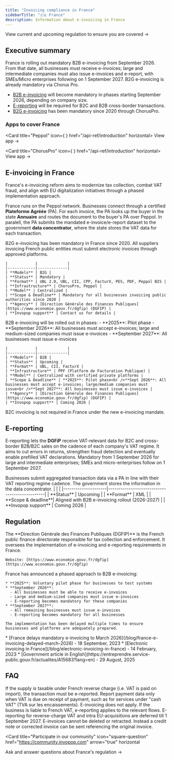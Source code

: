 ```yaml
---
title: "Invoicing compliance in France"
sidebarTitle: "🇫🇷 France"
description: Information about e-invoicing in France
---
```



<Card title="France's invoicing e-regulation timeline" size="20" icon="timeline" href="france-timeline" horizontal>
  View current and upcoming regulation to ensure you are covered →
</Card>

## Executive summary

France is rolling out mandatory B2B e-invoicing from September 2026. From that date, all businesses must receive e-invoices; large and intermediate companies must also issue e-invoices and e-report, with SMEs/Micro enterprises following on 1 September 2027. B2G e-invoicing is already mandatory via Chorus Pro. 


* [B2B e-invoicing](#b2b-e-invoicing) will become mandatory in phases starting September 2026, depending on company size.
* [E-reporting](#e-reporting) will be required for B2C and B2B cross-border transactions.
* [B2G e-invoicing](#b2g-e-invoicing) has been mandatory since 2020 through ChorusPro.

### Apps to cover France

<Card title="Peppol" icon={ <PeppolIcon size={24} /> } href="/api-ref/introduction" horizontal>
	  View app →
</Card>

<Card title="ChorusPro" icon={<ChorusproIcon size={24} /> } href="/api-ref/introduction" horizontal>
	  View app →
</Card>

## E-invoicing in France

France's e-invoicing reform aims to modernize tax collection, combat VAT fraud, and align with EU digitalization initiatives through a phased implementation approach.

France runs on the Peppol network. Businesses connect through a certified **Plateforme Agréée** (PA). For each invoice, the PA looks up the buyer in the state **Annuaire** and routes the document to the buyer's PA over Peppol. In paralell, the PA submits the mandated e-invoice/e-report dataset to the government **data concentrator**, where the state stores the VAT data for each transaction. 



<AccordionGroup>
  <Accordion title="Peppol (B2B, B2G)">
    B2G e-invoicing has been mandatory in France since 2020. All suppliers invoicing French public entities must submit electronic invoices through approved platforms.

    |            |             |
    |------------|-------------|
    | **Models** | B2G |
    | **Status** | Mandatory |
    | **Format** | UBL 2.0, UBL, CII, CPP, FacturX, PES, PDF, Peppol BIS |
    | **Infrastructure** | ChorusPro, Peppol |
    | **Model** | Centralized |
    | **Scope & Deadline** | Mandatory for all businesses invoicing public authorities since 2020 |
    | **Agency** | [Direction Générale des Finances Publiques](https://www.economie.gouv.fr/dgfip) (DGFIP) |
    | **Invopop support** | Contact us for details |
  </Accordion>

  <Accordion title="B2B (Business-to-Business)">
    <Warning>
    B2B e-invoicing will be rolled out in phases:
    - **2025**: Pilot phase
    - **September 2026**: All businesses must accept e-invoices; large and medium-sized companies must issue e-invoices
    - **September 2027**: All businesses must issue e-invoices
    </Warning>


    |            |             |
    |------------|-------------|
    | **Models** | B2B |
    | **Status** | Upcoming |
    | **Format** | UBL, CII, FacturX |
    | **Infrastructure** | PPF (Platform de Facturation Publique) |
    | **Model** | Centralized with certified private platforms |
    | **Scope & Deadline** | **2025**: Pilot phase<br />**Sept 2026**: All businesses must accept e-invoices; large/medium companies must issue<br />**Sept 2027**: All businesses must issue e-invoices |
    | **Agency** | [Direction Générale des Finances Publiques](https://www.economie.gouv.fr/dgfip) (DGFIP) |
    | **Invopop support** | Coming 2026 |
  </Accordion>
</AccordionGroup>

<Note>B2C invoicing is not required in France under the new e-invoicing mandate.</Note>

## E-reporting

E-reporting lets the **DGFiP** receive VAT-relevant data for B2C and cross-border B2B/B2C sales on the cadence of each company's VAT regime. It aims to cut errors in returns, strengthen fraud detection and eventually enable prefilled VAT declarations. Mandatory from 1 September 2026 for large and intermediate enterprises; SMEs and micro-enterprises follow on 1 September 2027. 


<AccordionGroup>
  <Accordion title="E-Reporting">
Businesses submit aggregated transaction data via a PA in line with their VAT reporting regime cadence. The government stores the information in the data concentrator.
    |                     |                                               |
    |---------------------|-----------------------------------------------|
    | **Status**          | Upcoming                                      |
    | **Format**          | XML                                           |
    | **Scope & deadline**| Aligned with B2B e-invoicing rollout (2026-2027) |
    | **Invopop support** | Coming 2026 |
  </Accordion>
</AccordionGroup>

## Regulation

<AccordionGroup>
  <Accordion title="Tax Authority">
    The **Direction Générale des Finances Publiques (DGFIP)** is the French public finance directorate responsible for tax collection and enforcement. It oversees the implementation of e-invoicing and e-reporting requirements in France.

    Website: [https://www.economie.gouv.fr/dgfip](https://www.economie.gouv.fr/dgfip)
  </Accordion>

  <Accordion title="Implementation Timeline">
    France has announced a phased approach to B2B e-invoicing:

    * **2025**: Voluntary pilot phase for businesses to test systems
    * **September 2026**:
      - All businesses must be able to receive e-invoices
      - Large and medium-sized companies must issue e-invoices
      - E-reporting becomes mandatory for these companies
    * **September 2027**:
      - All remaining businesses must issue e-invoices
      - E-reporting becomes mandatory for all businesses

    The implementation has been delayed multiple times to ensure businesses and platforms are adequately prepared.
  </Accordion>

  <Accordion title="Related Resources">
    * [France delays mandatory e-invoicing to March 2026](/blog/france-e-invoicing-delayed-march-2026) - 18 September, 2023
    * [Electronic invoicing in France](/blog/electronic-invoicing-in-france) - 14 February, 2023
    * [Government article in English](https://entreprendre.service-public.gouv.fr/actualites/A15683?lang=en) - 29 August, 2025 
  </Accordion>
</AccordionGroup>


## FAQ

<AccordionGroup>
  <Accordion title="Do I have to e-report imports?">
    If the supply is taxable under French reverse charge (i.e. VAT is paid on import), the transaction must be e-reported.
  </Accordion>
  
  <Accordion title="When should I e-report payment data?">
    Report payment data only when VAT is due on receipt of payment, such as for services under "cash VAT" (TVA sur les encaissements).
  </Accordion>
  
  <Accordion title="Does this apply to foreign businesses without a Fixed Establishment (FE) in France?">
    E-invoicing does not apply. If the business is liable to French VAT, e-reporting applies to the relevant flows. E-reporting for reverse-charge VAT and intra EU-acquisitions are deferred till 1 September 2027.
  </Accordion> 
  
  <Accordion title="How are credit notes and corrections handled?">
  E-invoices cannot be deleted or retracted. Instead a credit note or corrected invoice can be sent referencing the original invoice. 
  </Accordion> 
</AccordionGroup>

<Card title="Participate in our community"
  icon="square-question"
  href="https://community.invopop.com"
  arrow="true"
  horizontal
>
  Ask and answer questions about France's regulation →
</Card>
